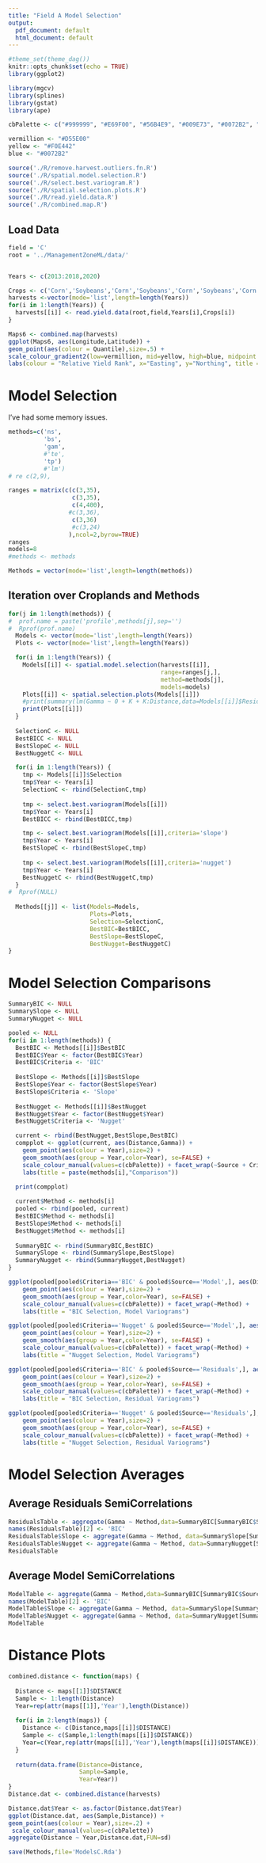 ```yaml
---
title: "Field A Model Selection"
output:
  pdf_document: default
  html_document: default
---
```


```r
#theme_set(theme_dag())
knitr::opts_chunk$set(echo = TRUE)
library(ggplot2)

library(mgcv)
library(splines)
library(gstat)
library(ape)

cbPalette <- c("#999999", "#E69F00", "#56B4E9", "#009E73", "#0072B2", "#D55E00", "#F0E442","#CC79A7","#000000","#734f80", "#2b5a74", "#004f39", "#787221", "#003959", "#6aaf00", "#663cd3")

vermillion <- "#D55E00"
yellow <- "#F0E442"
blue <- "#0072B2"

source('./R/remove.harvest.outliers.fn.R')
source('./R/spatial.model.selection.R')
source('./R/select.best.variogram.R')
source('./R/spatial.selection.plots.R')
source('./R/read.yield.data.R')
source('./R/combined.map.R')
```


## Load Data

```r
field = 'C'
root = '../ManagementZoneML/data/'


Years <- c(2013:2018,2020)

Crops <- c('Corn','Soybeans','Corn','Soybeans','Corn','Soybeans','Corn','Corn')
harvests <-vector(mode='list',length=length(Years))
for(i in 1:length(Years)) {
  harvests[[i]] <- read.yield.data(root,field,Years[i],Crops[i])
}

```


```r

Maps6 <- combined.map(harvests)
ggplot(Maps6, aes(Longitude,Latitude)) + 
geom_point(aes(colour = Quantile),size=.5) + 
scale_colour_gradient2(low=vermillion, mid=yellow, high=blue, midpoint = 0.5) +
labs(colour = "Relative Yield Rank", x="Easting", y="Northing", title = "Multiple Years") + facet_wrap(~ Map)
```


# Model Selection

I've had some memory issues.

```r
methods=c('ns',
          'bs',
          'gam',
          #'te',
          'tp')
          #'lm')
# re c(2,9),

ranges = matrix(c(c(3,35),
                  c(3,35),
                  c(4,400),
                 #c(3,36),
                  c(3,36)
                  #c(3,24)
                 ),ncol=2,byrow=TRUE)
ranges
models=8
#methods <- methods

Methods = vector(mode='list',length=length(methods))
```


## Iteration over Croplands and Methods

```r
for(j in 1:length(methods)) {
#  prof.name = paste('profile',methods[j],sep='')
#  Rprof(prof.name)
  Models <- vector(mode='list',length=length(Years))
  Plots <- vector(mode='list',length=length(Years))

  for(i in 1:length(Years)) {
    Models[[i]] <- spatial.model.selection(harvests[[i]],
                                           range=ranges[j,],
                                           method=methods[j],
                                           models=models)
    Plots[[i]] <- spatial.selection.plots(Models[[i]])
    #print(summary(lm(Gamma ~ 0 + K + K:Distance,data=Models[[i]]$ResidualsData)))
    print(Plots[[i]])
  }
  
  SelectionC <- NULL
  BestBICC <- NULL
  BestSlopeC <- NULL
  BestNuggetC <- NULL

  for(i in 1:length(Years)) {
    tmp <- Models[[i]]$Selection
    tmp$Year <- Years[i]
    SelectionC <- rbind(SelectionC,tmp)
  
    tmp <- select.best.variogram(Models[[i]])
    tmp$Year <- Years[i]
    BestBICC <- rbind(BestBICC,tmp)

    tmp <- select.best.variogram(Models[[i]],criteria='slope')
    tmp$Year <- Years[i]
    BestSlopeC <- rbind(BestSlopeC,tmp)
    
    tmp <- select.best.variogram(Models[[i]],criteria='nugget')
    tmp$Year <- Years[i]
    BestNuggetC <- rbind(BestNuggetC,tmp)
  }
#  Rprof(NULL)
  
  Methods[[j]] <- list(Models=Models,
                       Plots=Plots,
                       Selection=SelectionC,
                       BestBIC=BestBICC,
                       BestSlope=BestSlopeC,
                       BestNugget=BestNuggetC)
}

```

\pagebreak

# Model Selection Comparisons

```r
SummaryBIC <- NULL
SummarySlope <- NULL
SummaryNugget <- NULL
```

```r
pooled <- NULL
for(i in 1:length(methods)) {
  BestBIC <- Methods[[i]]$BestBIC
  BestBIC$Year <- factor(BestBIC$Year)
  BestBIC$Criteria <- 'BIC'
  
  BestSlope <- Methods[[i]]$BestSlope
  BestSlope$Year <- factor(BestSlope$Year)
  BestSlope$Criteria <- 'Slope'
  
  BestNugget <- Methods[[i]]$BestNugget
  BestNugget$Year <- factor(BestNugget$Year)
  BestNugget$Criteria <- 'Nugget'

  current <- rbind(BestNugget,BestSlope,BestBIC)
  compplot <- ggplot(current, aes(Distance,Gamma)) + 
    geom_point(aes(colour = Year),size=2) + 
    geom_smooth(aes(group = Year,color=Year), se=FALSE) +
    scale_colour_manual(values=c(cbPalette)) + facet_wrap(~Source + Criteria) +
    labs(title = paste(methods[i],"Comparison"))

  print(compplot)
  
  current$Method <- methods[i]
  pooled <- rbind(pooled, current)
  BestBIC$Method <- methods[i]
  BestSlope$Method <- methods[i]
  BestNugget$Method <- methods[i]
  
  SummaryBIC <- rbind(SummaryBIC,BestBIC)
  SummarySlope <- rbind(SummarySlope,BestSlope)
  SummaryNugget <- rbind(SummaryNugget,BestNugget)
}
```

```r
ggplot(pooled[pooled$Criteria=='BIC' & pooled$Source=='Model',], aes(Distance,Gamma)) + 
    geom_point(aes(colour = Year),size=2) + 
    geom_smooth(aes(group = Year,color=Year), se=FALSE) +
    scale_colour_manual(values=c(cbPalette)) + facet_wrap(~Method) +
    labs(title = "BIC Selection, Model Variograms")
```

```r
ggplot(pooled[pooled$Criteria=='Nugget' & pooled$Source=='Model',], aes(Distance,Gamma)) + 
    geom_point(aes(colour = Year),size=2) + 
    geom_smooth(aes(group = Year,color=Year), se=FALSE) +
    scale_colour_manual(values=c(cbPalette)) + facet_wrap(~Method) +
    labs(title = "Nugget Selection, Model Variograms")
```

```r
ggplot(pooled[pooled$Criteria=='BIC' & pooled$Source=='Residuals',], aes(Distance,Gamma)) + 
    geom_point(aes(colour = Year),size=2) + 
    geom_smooth(aes(group = Year,color=Year), se=FALSE) +
    scale_colour_manual(values=c(cbPalette)) + facet_wrap(~Method) +
    labs(title = "BIC Selection, Residual Variograms")
```

```r
ggplot(pooled[pooled$Criteria=='Nugget' & pooled$Source=='Residuals',], aes(Distance,Gamma)) + 
    geom_point(aes(colour = Year),size=2) + 
    geom_smooth(aes(group = Year,color=Year), se=FALSE) +
    scale_colour_manual(values=c(cbPalette)) + facet_wrap(~Method) +
    labs(title = "Nugget Selection, Residual Variograms")
```

\pagebreak

# Model Selection Averages

## Average Residuals SemiCorrelations
```r
ResidualsTable <- aggregate(Gamma ~ Method,data=SummaryBIC[SummaryBIC$Source=='Residuals',], mean)
names(ResidualsTable)[2] <- 'BIC'
ResidualsTable$Slope <- aggregate(Gamma ~ Method, data=SummarySlope[SummarySlope$Source=='Residuals',], mean)[,2]
ResidualsTable$Nugget <- aggregate(Gamma ~ Method, data=SummaryNugget[SummaryNugget$Source=='Residuals',], mean)[,2]
ResidualsTable
```

## Average Model SemiCorrelations

```r
ModelTable <- aggregate(Gamma ~ Method,data=SummaryBIC[SummaryBIC$Source=='Model',], mean)
names(ModelTable)[2] <- 'BIC'
ModelTable$Slope <- aggregate(Gamma ~ Method, data=SummarySlope[SummarySlope$Source=='Model',], mean)[,2]
ModelTable$Nugget <- aggregate(Gamma ~ Method, data=SummaryNugget[SummaryNugget$Source=='Model',], mean)[,2]
ModelTable
```

\pagebreak


# Distance Plots

```r
combined.distance <- function(maps) {
  
  Distance <- maps[[1]]$DISTANCE
  Sample <- 1:length(Distance)
  Year=rep(attr(maps[[1]],'Year'),length(Distance))
  
  for(i in 2:length(maps)) {
    Distance <- c(Distance,maps[[i]]$DISTANCE)
    Sample <- c(Sample,1:length(maps[[i]]$DISTANCE))
    Year=c(Year,rep(attr(maps[[i]],'Year'),length(maps[[i]]$DISTANCE)))
  }
  
  return(data.frame(Distance=Distance,
                    Sample=Sample,
                    Year=Year))
}
Distance.dat <- combined.distance(harvests)
```

```r
Distance.dat$Year <- as.factor(Distance.dat$Year)
ggplot(Distance.dat, aes(Sample,Distance)) + 
geom_point(aes(colour = Year),size=.2) + 
 scale_colour_manual(values=c(cbPalette))
aggregate(Distance ~ Year,Distance.dat,FUN=sd)
```

```r
save(Methods,file='ModelsC.Rda')
```
